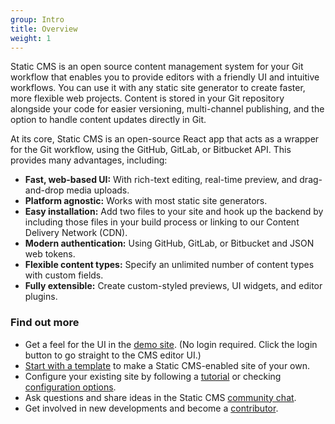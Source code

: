 ```yaml
---
group: Intro
title: Overview
weight: 1
---
```


Static CMS is an open source content management system for your Git workflow that enables you to provide editors with a friendly UI and intuitive workflows. You can use it with any static site generator to create faster, more flexible web projects. Content is stored in your Git repository alongside your code for easier versioning, multi-channel publishing, and the option to handle content updates directly in Git.

At its core, Static CMS is an open-source React app that acts as a wrapper for the Git workflow, using the GitHub, GitLab, or Bitbucket API. This provides many advantages, including:

* **Fast, web-based UI:** With rich-text editing, real-time preview, and drag-and-drop media uploads.
* **Platform agnostic:** Works with most static site generators.
* **Easy installation:** Add two files to your site and hook up the backend by including those files in your build process or linking to our Content Delivery Network (CDN).
* **Modern authentication:** Using GitHub, GitLab, or Bitbucket and JSON web tokens.
* **Flexible content types:** Specify an unlimited number of content types with custom fields.
* **Fully extensible:** Create custom-styled previews, UI widgets, and editor plugins.

### Find out more

- Get a feel for the UI in the [demo site](https://cms-demo.netlify.com). (No login required. Click the login button to go straight to the CMS editor UI.)
- [Start with a template](../start-with-a-template/) to make a Static CMS-enabled site of your own.
- Configure your existing site by following a [tutorial](../add-to-your-site/) or checking [configuration options](../configuration-options).
- Ask questions and share ideas in the Static CMS [community chat](https://staticjscms.github.io/static-cms/chat).
- Get involved in new developments and become a [contributor](../contributor-guide/).
